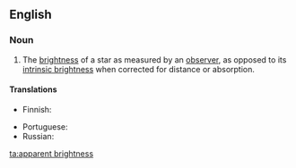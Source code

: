 ==English==

===Noun===
{{en-noun|head=[[apparent]] [[brightness]]|apparent brightnesses}}

# {{lb|en|astronomy}} The [[brightness]] of a star as measured by an [[observer]], as opposed to its [[intrinsic brightness]] when corrected for distance or absorption.

====Translations====
{{trans-top|brightness of star}}
* Finnish: {{t|fi|näennäinen kirkkaus}}
{{trans-mid}}
* Portuguese: {{t|pt|brilho aparente|m}}
* Russian: {{t|ru|ви́димый блеск|m}}
{{trans-bottom}}

[[ta:apparent brightness]]